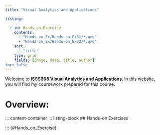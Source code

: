 ```yaml
---
title: "Visual Analytics and Applications"

listing: 

  - id: Hands_on_Exercise
    contents:
      - "Hands-on_Ex/Hands-on_Ex01/*.qmd"
      - "Hands-on_Ex/Hands-on_Ex02/*.qmd"
    sort:
      - "title"
    type: grid
    fields: [image, date, title, author]
toc: false
---
```


Welcome to **ISSS608 Visual Analytics and Applications**. In this website, you will find my coursework prepared for this course.

# Overview:
::: content-container
::: listing-block
## Hands-on Exercises


</a>

::: {#Hands_on_Exercise}

